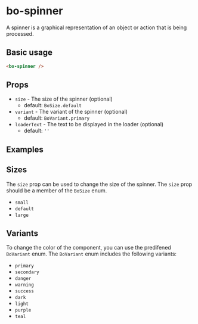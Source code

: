 
<Meta
	title="Components/bo-spinner"
	component={BoSpinnerStories.BoSpinner}
/>

# bo-spinner

A spinner is a graphical representation of an object or action that is being processed.

## Basic usage

```html
<bo-spinner />
```

## Props

- `size` - The size of the spinner (optional)
  - default: `BoSize.default`
- `variant` - The variant of the spinner (optional)
  - default: `BoVariant.primary`
- `loaderText` - The text to be displayed in the loader (optional)
  - default: `''`

## Examples

<Canvas of={BoSpinnerStories.Example} />
<Controls of={BoSpinnerStories.Example} />

## Sizes

The `size` prop can be used to change the size of the spinner. The `size` prop should be a member of the `BoSize` enum.

- `small`
- `default`
- `large`

<Canvas of={BoSpinnerStories.Sizes} />

## Variants

To change the color of the component, you can use the predifened `BoVariant` enum. The `BoVariant` enum includes the following variants:

- `primary`
- `secondary`
- `danger`
- `warning`
- `success`
- `dark`
- `light`
- `purple`
- `teal`

<Canvas of={BoSpinnerStories.Variants} />
